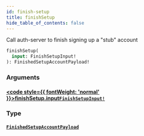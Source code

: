 ```yaml
---
id: finish-setup
title: finishSetup
hide_table_of_contents: false
---
```








Call auth-server to finish signing up a "stub" account

```graphql
finishSetup(
  input: FinishSetupInput!
): FinishedSetupAccountPayload!
```


### Arguments

#### [<code style={{ fontWeight: 'normal' }}>finishSetup.<b>input</b></code>](#)<Bullet />[`FinishSetupInput!`](/gql-api/inputs/finish-setup-input) <Badge class="secondary" text="non-null"/> <Badge class="secondary" text="input"/>
> 
> 

### Type

#### [`FinishedSetupAccountPayload`](/gql-api/objects/finished-setup-account-payload) <Badge class="secondary" text="object"/>
> 
> 





